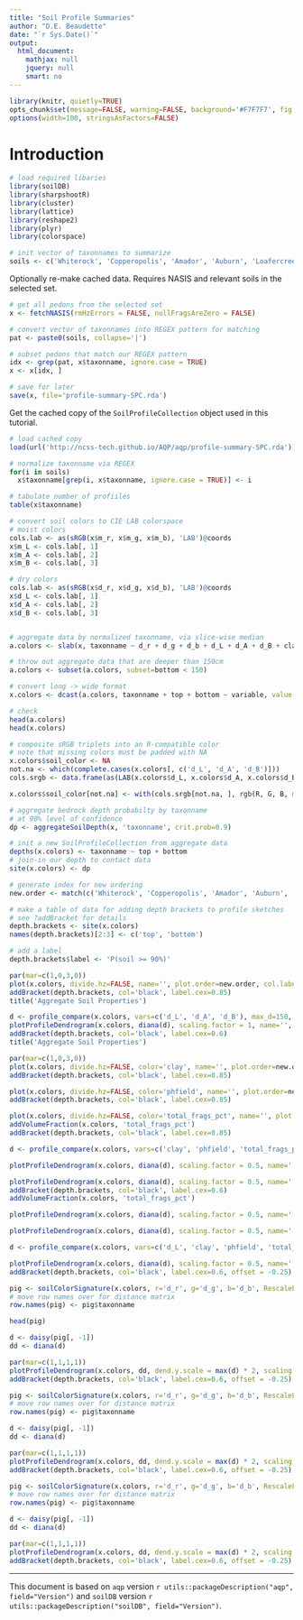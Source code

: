 ```yaml
---
title: "Soil Profile Summaries"
author: "D.E. Beaudette"
date: "`r Sys.Date()`"
output:
  html_document:
    mathjax: null
    jquery: null
    smart: no
---
```


```r
library(knitr, quietly=TRUE)
opts_chunk$set(message=FALSE, warning=FALSE, background='#F7F7F7', fig.align='center', fig.retina=2, dev='png', tidy=FALSE, verbose=FALSE)
options(width=100, stringsAsFactors=FALSE)
```


# Introduction


```r
# load required libaries
library(soilDB)
library(sharpshootR)
library(cluster)
library(lattice)
library(reshape2)
library(plyr)
library(colorspace)

# init vector of taxonnames to summarize
soils <- c('Whiterock', 'Copperopolis', 'Amador', 'Auburn', 'Loafercreek', 'Argonaut', 'Crimeahouse', 'Hennekenot')
```


Optionally re-make cached data. Requires NASIS and relevant soils in the selected set.
```r
# get all pedons from the selected set
x <- fetchNASIS(rmHzErrors = FALSE, nullFragsAreZero = FALSE)

# convert vector of taxonnames into REGEX pattern for matching
pat <- paste0(soils, collapse='|')

# subset pedons that match our REGEX pattern
idx <- grep(pat, x$taxonname, ignore.case = TRUE)
x <- x[idx, ]

# save for later
save(x, file='profile-summary-SPC.rda')
```

Get the cached copy of the `SoilProfileCollection` object used in this tutorial.
```r
# load cached copy
load(url('http://ncss-tech.github.io/AQP/aqp/profile-summary-SPC.rda'))

# normalize taxonname via REGEX
for(i in soils)
  x$taxonname[grep(i, x$taxonname, ignore.case = TRUE)] <- i

# tabulate number of profiiles
table(x$taxonname)

# convert soil colors to CIE LAB colorspace
# moist colors
cols.lab <- as(sRGB(x$m_r, x$m_g, x$m_b), 'LAB')@coords
x$m_L <- cols.lab[, 1]
x$m_A <- cols.lab[, 2]
x$m_B <- cols.lab[, 3]

# dry colors
cols.lab <- as(sRGB(x$d_r, x$d_g, x$d_b), 'LAB')@coords
x$d_L <- cols.lab[, 1]
x$d_A <- cols.lab[, 2]
x$d_B <- cols.lab[, 3]


# aggregate data by normalized taxonname, via slice-wise median
a.colors <- slab(x, taxonname ~ d_r + d_g + d_b + d_L + d_A + d_B + clay + phfield + total_frags_pct)

# throw out aggregate data that are deeper than 150cm
a.colors <- subset(a.colors, subset=bottom < 150)

# convert long -> wide format
x.colors <- dcast(a.colors, taxonname + top + bottom ~ variable, value.var = 'p.q50')

# check
head(a.colors)
head(x.colors)

# composite sRGB triplets into an R-compatible color
# note that missing colors must be padded with NA
x.colors$soil_color <- NA
not.na <- which(complete.cases(x.colors[, c('d_L', 'd_A', 'd_B')]))
cols.srgb <- data.frame(as(LAB(x.colors$d_L, x.colors$d_A, x.colors$d_B), 'sRGB')@coords)

x.colors$soil_color[not.na] <- with(cols.srgb[not.na, ], rgb(R, G, B, maxColorValue = 1))

# aggregate bedrock depth probabilty by taxonname
# at 90% level of confidence
dp <- aggregateSoilDepth(x, 'taxonname', crit.prob=0.9)

# init a new SoilProfileCollection from aggregate data
depths(x.colors) <- taxonname ~ top + bottom
# join-in our depth to contact data
site(x.colors) <- dp

# generate index for new ordering
new.order <- match(c('Whiterock', 'Copperopolis', 'Amador', 'Auburn', 'Loafercreek', 'Argonaut', 'Crimeahouse', 'Hennekenot'), profile_id(x.colors))

# make a table of data for adding depth brackets to profile sketches
# see ?addBracket for details
depth.brackets <- site(x.colors)
names(depth.brackets)[2:3] <- c('top', 'bottom')

# add a label
depth.brackets$label <- 'P(soil >= 90%)'
```

```r
par(mar=c(1,0,3,0))
plot(x.colors, divide.hz=FALSE, name='', plot.order=new.order, col.label='Soil Color', lwd=1.25, axis.line.offset=-6, cex.depth.axis=1, cex.id=1)
addBracket(depth.brackets, col='black', label.cex=0.85)
title('Aggregate Soil Properties')
```

```r
d <- profile_compare(x.colors, vars=c('d_L', 'd_A', 'd_B'), max_d=150, k=0)
plotProfileDendrogram(x.colors, diana(d), scaling.factor = 1, name='',  divide.hz=FALSE, y.offset=10)
addBracket(depth.brackets, col='black', label.cex=0.6)
title('Aggregate Soil Properties')
```



```r
par(mar=c(1,0,3,0))
plot(x.colors, divide.hz=FALSE, color='clay', name='', plot.order=new.order, col.label='Clay Content (%)', lwd=1.25, axis.line.offset=-6, cex.depth.axis=1, cex.id=1)
addBracket(depth.brackets, col='black', label.cex=0.85)

plot(x.colors, divide.hz=FALSE, color='phfield', name='', plot.order=new.order, col.label='pH', lwd=1.25, axis.line.offset=-6, cex.depth.axis=1, cex.id=1)
addBracket(depth.brackets, col='black', label.cex=0.85)

plot(x.colors, divide.hz=FALSE, color='total_frags_pct', name='', plot.order=new.order, col.label='Total Rock Fragment Volume (%)', lwd=1.25, axis.line.offset=-6, cex.depth.axis=1, cex.id=1)
addVolumeFraction(x.colors, 'total_frags_pct')
addBracket(depth.brackets, col='black', label.cex=0.85)
```


```r
d <- profile_compare(x.colors, vars=c('clay', 'phfield', 'total_frags_pct'), max_d=150, k=0)

plotProfileDendrogram(x.colors, diana(d), scaling.factor = 0.5, name='',  divide.hz=FALSE, y.offset=10)

plotProfileDendrogram(x.colors, diana(d), scaling.factor = 0.5, name='',  divide.hz=FALSE, y.offset=10, color='clay')
addBracket(depth.brackets, col='black', label.cex=0.6)
addVolumeFraction(x.colors, 'total_frags_pct')

plotProfileDendrogram(x.colors, diana(d), scaling.factor = 0.5, name='',  divide.hz=FALSE, y.offset=10, color='phfield')

plotProfileDendrogram(x.colors, diana(d), scaling.factor = 0.5, name='',  divide.hz=FALSE, y.offset=10, color='total_frags_pct')
```

```r
d <- profile_compare(x.colors, vars=c('d_L', 'clay', 'phfield', 'total_frags_pct'), max_d=150, k=0)

plotProfileDendrogram(x.colors, diana(d), scaling.factor = 0.5, name='',  divide.hz=FALSE, y.offset=10)
addBracket(depth.brackets, col='black', label.cex=0.6, offset = -0.25)
```



```r
pig <- soilColorSignature(x.colors, r='d_r', g='d_g', b='d_b', RescaleLightnessBy = 1, method = 'colorBucket')
# move row names over for distance matrix
row.names(pig) <- pig$taxonname

head(pig)

d <- daisy(pig[, -1])
dd <- diana(d)

par(mar=c(1,1,1,1))
plotProfileDendrogram(x.colors, dd, dend.y.scale = max(d) * 2, scaling.factor = 0.002, y.offset = 0.04, width=0.15, name='',  divide.hz=FALSE)
addBracket(depth.brackets, col='black', label.cex=0.6, offset = -0.25)
```

```r
pig <- soilColorSignature(x.colors, r='d_r', g='d_g', b='d_b', RescaleLightnessBy = 1, method = 'depthSlices')
# move row names over for distance matrix
row.names(pig) <- pig$taxonname

d <- daisy(pig[, -1])
dd <- diana(d)

par(mar=c(1,1,1,1))
plotProfileDendrogram(x.colors, dd, dend.y.scale = max(d) * 2, scaling.factor = 0.5, y.offset = 7, width=0.15, name='',  divide.hz=FALSE)
addBracket(depth.brackets, col='black', label.cex=0.6, offset = -0.25)
```

```r
pig <- soilColorSignature(x.colors, r='d_r', g='d_g', b='d_b', RescaleLightnessBy = 1, method = 'pam')
# move row names over for distance matrix
row.names(pig) <- pig$taxonname

d <- daisy(pig[, -1])
dd <- diana(d)

par(mar=c(1,1,1,1))
plotProfileDendrogram(x.colors, dd, dend.y.scale = max(d) * 2, scaling.factor = 0.5, y.offset = 7, width=0.15, name='',  divide.hz=FALSE)
addBracket(depth.brackets, col='black', label.cex=0.6, offset = -0.25)
```


----------------------------------------------------

This document is based on `aqp` version `r utils::packageDescription("aqp", field="Version")` and `soilDB` version `r utils::packageDescription("soilDB", field="Version")`.
